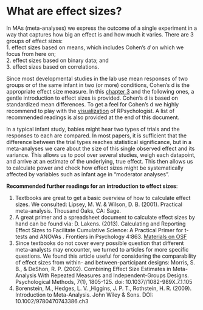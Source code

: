 What are effect sizes?
======================

In MAs (meta-analyses) we express the outcome of a single experiment in a way that captures how big an effect is and how much it varies. There are 3 groups of effect sizes:   
1. effect sizes based on means, which includes Cohen's *d* on which we focus from here on;   
2. effect sizes based on binary data; and   
3. effect sizes based on correlations. 

Since most developmental studies in the lab use mean responses of two groups or of the same infant in two (or more) conditions, Cohen's d is the appropriate effect size measure. In this [chapter 3](http://www.meta-analysis.com/downloads/Meta-analysis%20Choosing%20an%20effect%20size.pdf) and the following ones, a gentle introduction to effect sizes is provided. Cohen's d is based on standardized mean differences. To get a feel for Cohen's d we highly recommend to play with the [visualization](http://rpsychologist.com/d3/cohend/) of RPsychologist. A list of recommended readings is also provided at the end of this document.

In a typical infant study, babies might hear two types of trials and the responses to each are compared. In most papers, it is sufficient that the difference between the trial types reaches statistical significance, but in a meta-analyses we care about the size of this single observed effect and its variance. This allows us to pool over several studies, weigh each datapoint, and arrive at an estimate of the underlying, true effect. This then allows us to calculate power and check how effect sizes might be systematically affected by variables such as infant age in "moderator analyses". 

**Recommended further readings for an introduction to effect sizes**:

1. Textbooks are great to get a basic overview of how to calculate effect sizes. We consulted: Lipsey, M. W. & Wilson, D. B. (2001). Practical meta-analysis. Thousand Oaks, CA: Sage.  
2. A great primer and a spreadsheet document to calculate effect sizes by hand can be found via: D. Lakens. (2013). Calculating and Reporting Effect Sizes to Facilitate Cumulative Science: A Practical Primer for t-tests and ANOVAs . Frontiers in Psychology 4:863. [Materials on OSF](osf.io/ixgcd/files/)    
3. Since textbooks do not cover every possible question that different meta-analysts may encounter, we turned to articles for more specific questions. We found this article useful for considering the comparability of effect sizes from within- and between-participant designs: Morris, S. B., & DeShon, R. P. (2002). Combining Effect Size Estimates in Meta-Analysis With Repeated Measures and Independent-Groups Designs. Psychological Methods, 7(1), 1805-125. doi: 10.1037//1082-989X.7.1.105     
4. Borenstein, M., Hedges, L. V. ,Higgins,  J. P. T.,  Rothstein, H. R. (2009). Introduction to Meta-Analysis. John Wiley & Sons. DOI: 10.1002/9780470743386.ch3	
